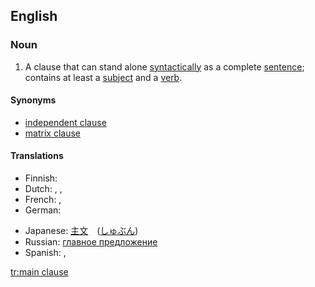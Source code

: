 ==English==

===Noun===
{{en-noun|sg=[[main]] [[clause]]}}

# {{grammar}} A clause that can stand alone [[syntactically]] as a complete [[sentence]]; contains at least a [[subject]] and a [[verb]].

====Synonyms====
* [[independent clause]]
* [[matrix clause]]

====Translations====
{{trans-top|grammar: clause that can stand alone syntactically}}
* Finnish: {{t|fi|päälause}}
* Dutch: {{t|nl|hoofdzin|m}}, {{t|nl|bevestigende zin|m}}, {{t|nl|enkelvoudige zin|m}}
* French: {{t|fr|phrase affirmative|f}}, {{t|fr|proposition simple|f}}
* German: {{t|de|Hauptsatz|m}}
{{trans-mid}}
* Japanese: [[主文]]　([[しゅぶん]])
* Russian: [[главное предложение]]
* Spanish: {{t|es|oración afirmativa|f}}, {{t|es|oración simple|f}}
{{trans-bottom}}

[[tr:main clause]]